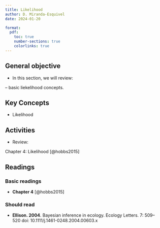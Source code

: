```yaml
---
title: Likelihood
author: D. Miranda-Esquivel
date: 2024-01-20

format:
  pdf:
    toc: true
    number-sections: true
    colorlinks: true
---
```



## General objective

- In this section, we will review:

-- basic liekelihood concepts.



## Key Concepts

- Likelihood


## Activities 


- Review: 

Chapter 4: Likelihood  [@hobbs2015] 

## Readings

### Basic readings

-  **Chapter 4**  [@hobbs2015] 


### Should read

- **Ellison. 2004**. Bayesian inference in ecology. Ecology Letters. 7: 509–520 doi: 10.1111/j.1461-0248.2004.00603.x
